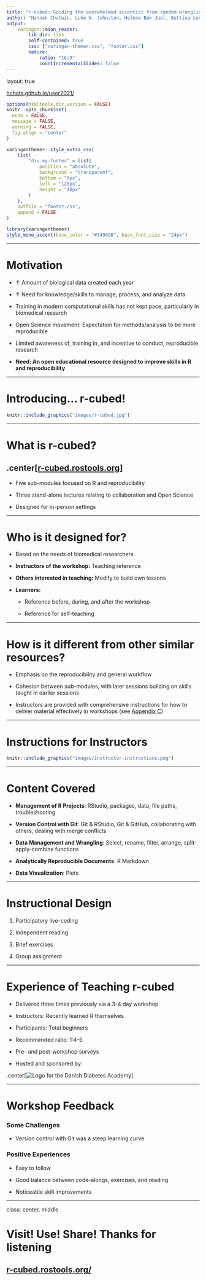```yaml
---
title: "r-cubed: Guiding the overwhelmed scientist from random wrangling to Reproducible Research in R"
author: "Hannah Chatwin, Luke W. Johnston, Helene Bæk Juel, Bettina Lengger, Daniel R. Witte, Malene Revsbech Christiansen, Anders Aasted Isaksen"
output:
    xaringan::moon_reader:
        lib_dir: libs
        self-contained: true
        css: ["xaringan-themer.css", "footer.css"]
        nature:
            ratio: "16:9"
            countIncrementalSlides: false
---
```


layout: true

<div class="my-footer">
<a href="https://hchats.github.io/user2021/">hchats.github.io/user2021/</a>
</div> 

```r
options(htmltools.dir.version = FALSE)
knitr::opts_chunk$set(
  echo = FALSE,
  message = FALSE,
  warning = FALSE,
  fig.align = "center"
)

xaringanthemer::style_extra_css(
    list(
        "div.my-footer" = list(
            position = "absolute",
            background = "transparent",
            bottom = "0px",
            left = "120px",
            height = "40px"
        )
    ),
    outfile = "footer.css",
    append = FALSE
)
```

```r
library(xaringanthemer)
style_mono_accent(base_color = "#3498DB", base_font_size = "24px")
```

---

# Motivation

- ↑ Amount of biological data created each year

- ↑ Need for knowledge/skills to manage, process, and analyze data

- Training in modern computational skills has not kept pace, particularly in biomedical research

- Open Science movement: Expectation for methods/analysis to be more reproducible

- Limited awareness of, training in, and incentive to conduct, reproducible research

- **Need: An open educational resource designed to improve skills in R and reproducibility**

---

# Introducing... r-cubed!

```r
knitr::include_graphics("images/r-cubed.jpg")
```

---

# What is r-cubed?

## .center[[r-cubed.rostools.org](https://r-cubed.rostools.org/)]

- Five sub-modules focused on R and reproducibility

- Three stand-alone lectures relating to collaboration and Open Science

- Designed for in-person settings

---

# Who is it designed for?

- Based on the needs of biomedical researchers

* **Instructors of the workshop:** Teaching reference

* **Others interested in teaching:** Modify to build own lessons

* **Learners:**

  + Reference before, during, and after the workshop
  
  + Reference for self-teaching

---

# How is it different from other similar resources?

- Emphasis on the reproducibility and general workflow

- Cohesion between sub-modules, with later sessions building on skills taught in earlier sessions

- Instructors are provided with comprehensive instructions for how to deliver material effectively in workshops (see [Appendix C](https://r-cubed.rostools.org/for-instructors.html))

---

# Instructions for Instructors

```r
knitr::include_graphics("images/instructor-instructions.png")
```

---

# Content Covered

- **Management of R Projects**: RStudio, packages, data, file paths, troubleshooting

- **Version Control with Git**: Git & RStudio, Git & GitHub, collaborating with others, dealing with merge conflicts

- **Data Management and Wrangling**: Select, rename, filter, arrange, split-apply-combine functions

- **Analytically Reproducible Documents**: R Markdown

- **Data Visualization**: Plots

---

# Instructional Design

1. Participatory live-coding

2. Independent reading

3. Brief exercises

4. Group assignment

---

# Experience of Teaching r-cubed

- Delivered three times previously via a 3-4 day workshop

- Instructors: Recently learned R themselves

- Participants: Total beginners

- Recommended ratio: 1:4-6

- Pre- and post-workshop surveys

- Hosted and sponsored by:

.center[![Logo for the Danish Diabetes Academy](images/dda-logo.png)]

---

# Workshop Feedback

### Some Challenges

- Version control with Git was a steep learning curve

### Positive Experiences

- Easy to follow

- Good balance between code-alongs, exercises, and reading

- Noticeable skill improvements

---

class: center, middle

# Visit! Use! Share! Thanks for listening

## [r-cubed.rostools.org/](https://r-cubed.rostools.org/)


